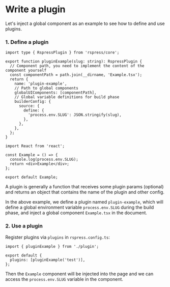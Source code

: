 # Write a plugin

Let's inject a global component as an example to see how to define and use plugins.

### 1. Define a plugin

```tsx title="plugin.ts"
import type { RspressPlugin } from 'rspress/core';

export function pluginExample(slug: string): RspressPlugin {
  // Component path, you need to implement the content of the component yourself
  const componentPath = path.join(__dirname, 'Example.tsx');
  return {
    name: 'plugin-example',
    // Path to global components
    globalUIComponents: [componentPath],
    // Global variable definitions for build phase
    builderConfig: {
      source: {
        define: {
          'process.env.SLUG': JSON.stringify(slug),
        },
      },
    },
  };
}
```

```tsx title="Example.tsx"
import React from 'react';

const Example = () => {
  console.log(process.env.SLUG);
  return <div>Example</div>;
};

export default Example;
```

A plugin is generally a function that receives some plugin params (optional) and returns an object that contains the name of the plugin and other config.

In the above example, we define a plugin named `plugin-example`, which will define a global environment variable `process.env.SLUG` during the build phase, and inject a global component `Example.tsx` in the document.

### 2. Use a plugin

Register plugins via `plugins` in `rspress.config.ts`:

```tsx title="rspress.config.ts"
import { pluginExample } from './plugin';

export default {
  plugins: [pluginExample('test')],
};
```

Then the `Example` component will be injected into the page and we can access the `process.env.SLUG` variable in the component.
